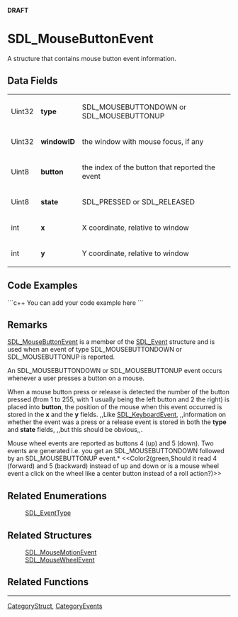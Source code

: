 <!-- pragma section-numbers off -->
<!-- pragma disable-camelcase -->
'''DRAFT'''

= SDL_MouseButtonEvent =
A structure that contains mouse button event information.


== Data Fields ==
{|
|Uint32
|'''type'''
|SDL_MOUSEBUTTONDOWN or SDL_MOUSEBUTTONUP
|-
|Uint32
|'''windowID'''
|the window with mouse focus, if any
|-
|Uint8
|'''button'''
|the index of the button that reported the event
|-
|Uint8
|'''state'''
|SDL_PRESSED or SDL_RELEASED
|-
|int
|'''x'''
|X coordinate, relative to window
|-
|int
|'''y'''
|Y coordinate, relative to window
|}

== Code Examples ==
```c++
You can add your code example here
```

== Remarks ==
[[SDL_MouseButtonEvent]] is a member of the [[SDL_Event]] structure and is used when an event of type SDL_MOUSEBUTTONDOWN or SDL_MOUSEBUTTONUP is reported.

An SDL_MOUSEBUTTONDOWN or SDL_MOUSEBUTTONUP event occurs whenever a user presses a button on a mouse.

When a mouse button press or release is detected the number of the button pressed (from 1 to 255, with 1 usually being the left button and 2 the right) is placed into '''button''', the position of the mouse when this event occurred is stored in the '''x''' and the '''y'''  fields. ,,Like [[SDL_KeyboardEvent]], ,,information on whether the event was a press or a release event is stored in both the '''type''' and '''state''' fields, ,,but this should be obvious,,.

Mouse wheel events are reported as buttons 4 (up) and 5 (down). Two events are generated i.e. you get an SDL_MOUSEBUTTONDOWN followed by an SDL_MOUSEBUTTONUP event.*
<<Color2(green,Should it read 4 (forward) and 5 (backward) instead of up and down or is a mouse wheel event a click on the wheel like a center button instead of a roll action?)>>

== Related Enumerations ==
:[[SDL_EventType]]

== Related Structures ==
:[[SDL_MouseMotionEvent]]
:[[SDL_MouseWheelEvent]]

== Related Functions ==

----
[[CategoryStruct]], [[CategoryEvents]]
